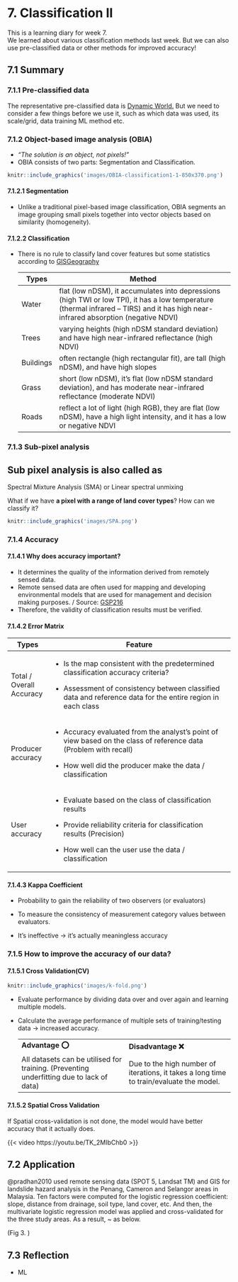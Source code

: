 # 7. Classification II {.unnumbered}

This is a learning diary for week 7.\
We learned about various classification methods last week. But we can also use pre-classified data or other methods for improved accuracy!

## 7.1 Summary

### 7.1.1 Pre-classified data

The representative pre-classified data is [Dynamic World.](https://www.dynamicworld.app/explore/) But we need to consider a few things before we use it, such as which data was used, its scale/grid, data training ML method etc.

### 7.1.2 Object-based image analysis (OBIA)

-   *"The solution is an object, not pixels!"*
-   OBIA consists of two parts: Segmentation and Classification.

```r
knitr::include_graphics('images/OBIA-classification1-1-850x370.png')
```

#### 7.1.2.1 Segmentation

-   Unlike a traditional pixel-based image classification, OBIA segments an image grouping small pixels together into vector objects based on similarity (homogeneity).

#### 7.1.2.2 Classification

-   There is no rule to classify land cover features but some statistics according to [GISGeography](https://gisgeography.com/obia-object-based-image-analysis-geobia/)

    +-----------+--------------------------------------------------------------------------------------------------------------------------------------------------------------------------------------+
    | Types     | Method                                                                                                                                                                               |
    +===========+======================================================================================================================================================================================+
    | Water     | flat (low nDSM), it accumulates into depressions (high TWI or low TPI), it has a low temperature (thermal infrared -- TIRS) and it has high near-infrared absorption (negative NDVI) |
    +-----------+--------------------------------------------------------------------------------------------------------------------------------------------------------------------------------------+
    | Trees     | varying heights (high nDSM standard deviation) and have high near-infrared reflectance (high NDVI)                                                                                   |
    +-----------+--------------------------------------------------------------------------------------------------------------------------------------------------------------------------------------+
    | Buildings | often rectangle (high rectangular fit), are tall (high nDSM), and have high slopes                                                                                                   |
    +-----------+--------------------------------------------------------------------------------------------------------------------------------------------------------------------------------------+
    | Grass     | short (low nDSM), it's flat (low nDSM standard deviation), and has moderate near-infrared reflectance (moderate NDVI)                                                                |
    +-----------+--------------------------------------------------------------------------------------------------------------------------------------------------------------------------------------+
    | Roads     | reflect a lot of light (high RGB), they are flat (low nDSM), have a high light intensity, and it has a low or negative NDVI                                                          |
    +-----------+--------------------------------------------------------------------------------------------------------------------------------------------------------------------------------------+

### 7.1.3 Sub-pixel analysis

::: callout-note
## Sub pixel analysis is also called as

Spectral Mixture Analysis (SMA) or Linear spectral unmixing
:::

What if we have **a pixel with a range of land cover types**? How can we classify it?

```r
knitr::include_graphics('images/SPA.png')
```

### 7.1.4 Accuracy

#### 7.1.4.1 Why does accuracy important?

-   It determines the quality of the information derived from remotely sensed data.
-   Remote sensed data are often used for mapping and developing environmental models that are used for management and decision making purposes. / Source: [GSP216](https://gsp.humboldt.edu/olm_2019/courses/GSP_216_Online/lesson6-2/index.html#:~:text=Accuracy%20is%20important%20because%20remote,management%20and%20decision%20making%20purposes.)
-   Therefore, the validity of classification results must be verified.

#### 7.1.4.2 Error Matrix

+--------------------------+--------------------------------------------------------------------------------------------------------------------+
| Types                    | Feature                                                                                                            |
+==========================+====================================================================================================================+
| Total / Overall Accuracy | -   Is the map consistent with the predetermined classification accuracy criteria?                                 |
|                          |                                                                                                                    |
|                          | -   Assessment of consistency between classified data and reference data for the entire region in each class       |
+--------------------------+--------------------------------------------------------------------------------------------------------------------+
| Producer accuracy        | -   Accuracy evaluated from the analyst's point of view based on the class of reference data (Problem with recall) |
|                          |                                                                                                                    |
|                          | -   How well did the producer make the data / classification                                                       |
+--------------------------+--------------------------------------------------------------------------------------------------------------------+
| User accuracy            | -   Evaluate based on the class of classification results                                                          |
|                          |                                                                                                                    |
|                          | -   Provide reliability criteria for classification results (Precision)                                            |
|                          |                                                                                                                    |
|                          | -   How well can the user use the data / classification                                                            |
+--------------------------+--------------------------------------------------------------------------------------------------------------------+

#### 7.1.4.3 Kappa Coefficient

-   Probability to gain the reliability of two observers (or evaluators)

-   To measure the consistency of measurement category values between evaluators.

-   It's ineffective -\> it's actually meaningless accuracy

### 7.1.5 How to improve the accuracy of our data?

#### 7.1.5.1 Cross Validation(CV)

```r
knitr::include_graphics('images/k-fold.png')
```

-   Evaluate performance by dividing data over and over again and learning multiple models.

-   Calculate the average performance of multiple sets of training/testing data -\> increased accuracy.

    +------------------------------------------------------------------------------------------+-----------------------------------------------------------------------------------------+
    | **Advantage ⭕**                                                                         | **Disadvantage ❌**                                                                     |
    +------------------------------------------------------------------------------------------+-----------------------------------------------------------------------------------------+
    | All datasets can be utilised for training. (Preventing underfitting due to lack of data) | Due to the high number of iterations, it takes a long time to train/evaluate the model. |
    +------------------------------------------------------------------------------------------+-----------------------------------------------------------------------------------------+

#### 7.1.5.2 Spatial Cross Validation

If Spatial cross-validation is not done, the model would have better accuracy that it actually does.

{{< video https://youtu.be/TK_2MIbChb0 >}}

## 7.2 Application

@pradhan2010 used remote sensing data (SPOT 5, Landsat TM) and GIS for landslide hazard analysis in the Penang, Cameron and Selangor areas in Malaysia. Ten factors were computed for the logistic regression coefficient: slope, distance from drainage, soil type, land cover, etc. And then, the multivariate logistic regression model was applied and cross-validated for the three study areas. As a result, \~ as below.

(Fig 3. )

## 7.3 Reflection

-   ML
